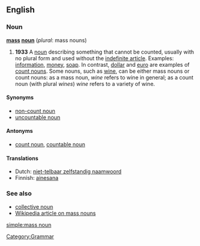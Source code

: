 {{wikipedia}}

==English==
===Noun===
'''[[mass]] [[noun]]''' (''plural'': mass nouns)

# '''1933'''<!--OED--> A [[noun]] describing something that cannot be counted, usually with no plural form and used without the [[indefinite article]].  Examples: [[information]], [[money]], [[soap]].  In contrast, [[dollar]] and [[euro]] are examples of [[count noun]]s.  Some nouns, such as [[wine]], can be either mass nouns or count nouns: as a mass noun, ''wine'' refers to wine in general; as a count noun (with plural ''wines'') ''wine'' refers to a variety of wine.

====Synonyms====
*[[non-count noun]]
*[[uncountable noun]]

====Antonyms====
*[[count noun]], [[countable noun]]

====Translations====
*Dutch: [[niet-telbaar zelfstandig naamwoord]]
*Finnish: [[ainesana]]

===See also===
*[[collective noun]]
*[[w:Mass noun|Wikipedia article on mass nouns]]

[[Category:Grammar]]

[[simple:mass noun]]